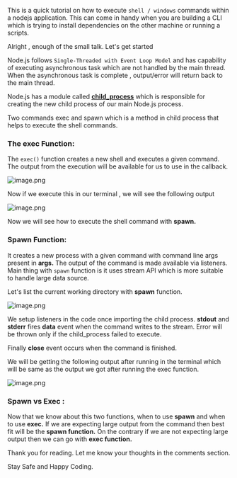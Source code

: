 This is a quick tutorial on how to execute `shell / windows`  commands within a nodejs application. This can come in handy when you are building a CLI which is trying to install dependencies on the other machine or running a scripts.

Alright , enough of the small talk. Let's get started

Node.js follows `Single-Threaded with Event Loop Model` and has capability of executing asynchronous task which are not handled by the main thread. When the asynchronous task is complete , output/error will return back to the main thread.

Node.js has a module called **[child_process](https://nodejs.org/api/child_process.html#child_process_child_process)** which is responsible for creating the new child process of our main Node.js process.

Two commands exec and spawn which is a method in child process that helps to execute the shell commands.

### **The exec Function:**

The `exec()` function creates a new shell and executes a given command. The output from the execution will be available for us to use in the callback.


![image.png](https://cdn.hashnode.com/res/hashnode/image/upload/v1627149314060/aS1nbN-6V.png)

Now if we execute this in our terminal , we will see the following output


![image.png](https://cdn.hashnode.com/res/hashnode/image/upload/v1627149325822/NiaxHH-eR.png)


Now we will see how to execute the shell command with **spawn.**

### **Spawn Function:**

It creates a new process with a given command with command line args present in **args.** The output of the command is made available via listeners.   Main thing with `spawn` function is it uses stream API which  is more suitable to handle large data source.

Let's list the current working directory with **spawn**  function.


![image.png](https://cdn.hashnode.com/res/hashnode/image/upload/v1627149350545/-sfpLD5hR.png)

We setup listeners in the code once importing the child process.  **stdout** and **stderr** fires **data** event when the command writes to the stream.  Error will be thrown only if the child_process failed to execute.

Finally **close** event occurs when the command is finished.

We will be getting the following output after running in the terminal which will be same as the output we got after running the exec function.


![image.png](https://cdn.hashnode.com/res/hashnode/image/upload/v1627149370107/ofNAF05rj.png)

### **Spawn vs Exec :**

Now that we know about this two functions, when to use **spawn** and when to use **exec.**  If we are expecting large output from the command then best fit will be the **spawn function.** On the contrary if we are not expecting large output then we can go with **exec function.**

Thank you for reading. Let me know your thoughts in the comments section. 

Stay Safe and Happy Coding.
